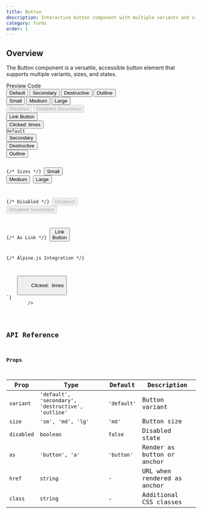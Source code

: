 ```yaml
---
title: Button
description: Interactive button component with multiple variants and sizes
category: forms
order: 1
---
```



## Overview

The Button component is a versatile, accessible button element that supports multiple variants, sizes, and states.

<Tabs defaultValue="preview" class="h-auto">
    <TabsList variant="pills" slot="list">
        <TabsTrigger value="preview" variant="pills">
            Preview
        </TabsTrigger>
        <TabsTrigger value="code" variant="pills">
            Code
        </TabsTrigger>
    </TabsList>
    <TabsContent value="preview" preview class="space-y-4">
            <div class="flex flex-row gap-4 flex-wrap justify-center items-center">
                <Button variant="default">Default</Button>
                <Button variant="secondary">Secondary</Button>
                <Button variant="destructive">Destructive</Button>
                <Button variant="outline">Outline</Button>
            </div>
            <div class="flex flex-row gap-4 flex-wrap justify-center items-center">
                <Button size="sm">Small</Button>
                <Button size="md">Medium</Button>
                <Button size="lg">Large</Button>
            </div>
            <div class="flex flex-row gap-4 flex-wrap justify-center items-center">
                <Button disabled>Disabled</Button>
                <Button variant="secondary" disabled>Disabled Secondary</Button>
            </div>
            <div class="flex flex-row gap-4 flex-wrap justify-center items-center">
                <Button as="a" href="#" variant="outline">Link Button</Button>
                <div x-data="{ count: 0 }">
                    <Button x-on:click="count++">
                        Clicked: <span x-text="count"></span> times
                    </Button>
                </div>
            </div>
    </TabsContent>
    <TabsContent value="code">
        <Code
            language="astro"
            code={`---
---
{/* Variants */}
<Button variant="default">Default</Button>
<Button variant="secondary">Secondary</Button>
<Button variant="destructive">Destructive</Button>
<Button variant="outline">Outline</Button>

{/* Sizes */}
<Button size="sm">Small</Button>
<Button size="md">Medium</Button>
<Button size="lg">Large</Button>

{/* Disabled */}
<Button disabled>Disabled</Button>
<Button variant="secondary" disabled>Disabled Secondary</Button>

{/* As Link */}
<Button as="a" href="#" variant="outline">Link Button</Button>

{/* Alpine.js Integration */}
<div x-data="{ count: 0 }">
    <Button x-on:click="count++">
        Clicked: <span x-text="count"></span> times
    </Button>
</div>`}
        />
    </TabsContent>
</Tabs>

## API Reference

### Props

| Prop | Type | Default | Description |
|------|------|---------|-------------|
| `variant` | `'default', 'secondary', 'destructive', 'outline'` | `'default'` | Button variant |
| `size` | `'sm', 'md', 'lg'` | `'md'` | Button size |
| `disabled` | `boolean` | `false` | Disabled state |
| `as` | `'button', 'a'` | `'button'` | Render as button or anchor |
| `href` | `string` | - | URL when rendered as anchor |
| `class` | `string` | - | Additional CSS classes |